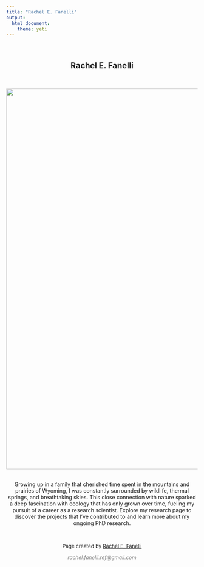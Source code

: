 ```yaml
---
title: "Rachel E. Fanelli"
output: 
  html_document:
    theme: yeti
---
```

<style>
  .title{
    display: none;
  }
</style>

&nbsp;
<center> ## **Rachel E. Fanelli**
&nbsp;
<center>![](images/strouss_hill_WY.jpg){width=1000px}
&nbsp;

Growing up in a family that cherished time spent in the mountains and prairies of Wyoming, I was constantly surrounded by wildlife, thermal springs, and breathtaking skies. This close connection with nature sparked a deep fascination with ecology that has only grown over time, fueling my pursuit of a career as a research scientist. Explore my research page to discover the projects that I've contributed to and learn more about my ongoing PhD research. 

<!--Add footer to webpage-->
&nbsp;
<p style="text-align: center; font-size:10pt;">Page created by <a href="https://github.com/refanelli/">Rachel E. Fanelli</a></p>
<p style="text-align: center; font-size:10pt;"><span style="color: #808080;"><em>rachel.fanelli.ref@gmail.com</em></span></p>
</p>

<!-- Add icon library -->
<link rel="stylesheet" href="https://cdnjs.cloudflare.com/ajax/libs/font-awesome/4.7.0/css/font-awesome.min.css">

<!-- Add academicons library -->
<link rel="stylesheet"  href="https://cdn.jsdelivr.net/gh/jpswalsh/academicons@1/css/academicons.min.css">

<!-- Add font awesome icons -->

<p style="text-align: center;">
    <a href="https://github.com/refanelli/" class="fa fa-github"></a>
    <a href="https://www.researchgate.net/profile/Rachel-Fanelli/" i class="ai ai-researchgate ai-1x"></a>
    <a href="https://scholar.google.ca/citations?hl=en&pli=1&user=OD83RKEAAAAJ" i class="ai ai-google-scholar ai-1x"></a>
    <a href="https://osf.io/cz2uw/" i class="ai ai-osf ai-1x"></a>
    <a href="https://orcid.org/0000-0002-6698-7843" i class="ai ai-orcid ai-1x"></a>
</p>

&nbsp;